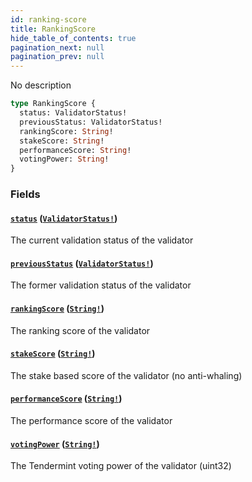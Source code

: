 ```yaml
---
id: ranking-score
title: RankingScore
hide_table_of_contents: true
pagination_next: null
pagination_prev: null
---
```



No description

```graphql
type RankingScore {
  status: ValidatorStatus!
  previousStatus: ValidatorStatus!
  rankingScore: String!
  stakeScore: String!
  performanceScore: String!
  votingPower: String!
}
```


### Fields

#### [`status`](#) ([`ValidatorStatus!`](/docs/testnet/graphql/enums/validator-status))

The current validation status of the validator


#### [`previousStatus`](#) ([`ValidatorStatus!`](/docs/testnet/graphql/enums/validator-status))

The former validation status of the validator


#### [`rankingScore`](#) ([`String!`](/docs/testnet/graphql/scalars/string))

The ranking score of the validator


#### [`stakeScore`](#) ([`String!`](/docs/testnet/graphql/scalars/string))

The stake based score of the validator (no anti-whaling)


#### [`performanceScore`](#) ([`String!`](/docs/testnet/graphql/scalars/string))

The performance score of the validator


#### [`votingPower`](#) ([`String!`](/docs/testnet/graphql/scalars/string))

The Tendermint voting power of the validator (uint32)




